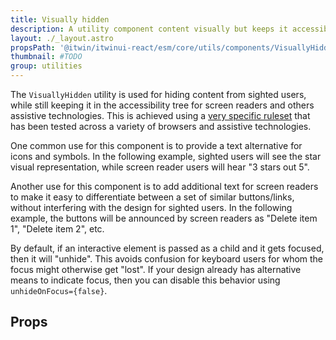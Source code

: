 ```yaml
---
title: Visually hidden
description: A utility component content visually but keeps it accessible to assistive technologies.
layout: ./_layout.astro
propsPath: '@itwin/itwinui-react/esm/core/utils/components/VisuallyHidden.d.ts'
thumbnail: #TODO
group: utilities
---
```



The `VisuallyHidden` utility is used for hiding content from sighted users, while still keeping it in the accessibility tree for screen readers and others assistive technologies. This is achieved using a [very specific ruleset](https://www.tpgi.com/the-anatomy-of-visually-hidden/) that has been tested across a variety of browsers and assistive technologies.

One common use for this component is to provide a text alternative for icons and symbols. In the following example, sighted users will see the star visual representation, while screen reader users will hear "3 stars out 5".

<LiveExample src='VisuallyHidden.icon.tsx'>
  <AllExamples.VisuallyHiddenIconExample client:load />
</LiveExample>

Another use for this component is to add additional text for screen readers to make it easy to differentiate between a set of similar buttons/links, without interfering with the design for sighted users. In the following example, the buttons will be announced by screen readers as "Delete item 1", "Delete item 2", etc.

<LiveExample src='VisuallyHidden.moretext.tsx'>
  <AllExamples.VisuallyHiddenMoreTextExample client:load />
</LiveExample>

By default, if an interactive element is passed as a child and it gets focused, then it will "unhide". This avoids confusion for keyboard users for whom the focus might otherwise get "lost". If your design already has alternative means to indicate focus, then you can disable this behavior using `unhideOnFocus={false}`.

## Props

<PropsTable path={frontmatter.propsPath} />
